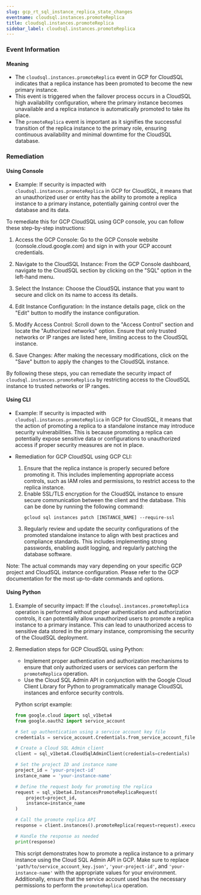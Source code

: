 ```yaml
--- 
slug: gcp_rt_sql_instance_replica_state_changes
eventname: cloudsql.instances.promoteReplica
title: cloudsql.instances.promoteReplica
sidebar_label: cloudsql.instances.promoteReplica
---
```

                       
### Event Information

#### Meaning

- The `cloudsql.instances.promoteReplica` event in GCP for CloudSQL indicates that a replica instance has been promoted to become the new primary instance.
- This event is triggered when the failover process occurs in a CloudSQL high availability configuration, where the primary instance becomes unavailable and a replica instance is automatically promoted to take its place.
- The `promoteReplica` event is important as it signifies the successful transition of the replica instance to the primary role, ensuring continuous availability and minimal downtime for the CloudSQL database.

### Remediation

#### Using Console

- Example: If security is impacted with `cloudsql.instances.promoteReplica` in GCP for CloudSQL, it means that an unauthorized user or entity has the ability to promote a replica instance to a primary instance, potentially gaining control over the database and its data.

To remediate this for GCP CloudSQL using GCP console, you can follow these step-by-step instructions:

1. Access the GCP Console: Go to the GCP Console website (console.cloud.google.com) and sign in with your GCP account credentials.

2. Navigate to the CloudSQL Instance: From the GCP Console dashboard, navigate to the CloudSQL section by clicking on the "SQL" option in the left-hand menu.

3. Select the Instance: Choose the CloudSQL instance that you want to secure and click on its name to access its details.

4. Edit Instance Configuration: In the instance details page, click on the "Edit" button to modify the instance configuration.

5. Modify Access Control: Scroll down to the "Access Control" section and locate the "Authorized networks" option. Ensure that only trusted networks or IP ranges are listed here, limiting access to the CloudSQL instance.

6. Save Changes: After making the necessary modifications, click on the "Save" button to apply the changes to the CloudSQL instance.

By following these steps, you can remediate the security impact of `cloudsql.instances.promoteReplica` by restricting access to the CloudSQL instance to trusted networks or IP ranges.

#### Using CLI

- Example: If security is impacted with `cloudsql.instances.promoteReplica` in GCP for CloudSQL, it means that the action of promoting a replica to a standalone instance may introduce security vulnerabilities. This is because promoting a replica can potentially expose sensitive data or configurations to unauthorized access if proper security measures are not in place.

- Remediation for GCP CloudSQL using GCP CLI:
  1. Ensure that the replica instance is properly secured before promoting it. This includes implementing appropriate access controls, such as IAM roles and permissions, to restrict access to the replica instance.
  2. Enable SSL/TLS encryption for the CloudSQL instance to ensure secure communication between the client and the database. This can be done by running the following command:
     ```
     gcloud sql instances patch [INSTANCE_NAME] --require-ssl
     ```
  3. Regularly review and update the security configurations of the promoted standalone instance to align with best practices and compliance standards. This includes implementing strong passwords, enabling audit logging, and regularly patching the database software.

Note: The actual commands may vary depending on your specific GCP project and CloudSQL instance configuration. Please refer to the GCP documentation for the most up-to-date commands and options.

#### Using Python

1. Example of security impact: If the `cloudsql.instances.promoteReplica` operation is performed without proper authentication and authorization controls, it can potentially allow unauthorized users to promote a replica instance to a primary instance. This can lead to unauthorized access to sensitive data stored in the primary instance, compromising the security of the CloudSQL deployment.

2. Remediation steps for GCP CloudSQL using Python:
   - Implement proper authentication and authorization mechanisms to ensure that only authorized users or services can perform the `promoteReplica` operation.
   - Use the Cloud SQL Admin API in conjunction with the Google Cloud Client Library for Python to programmatically manage CloudSQL instances and enforce security controls.

   Python script example:
   ```python
   from google.cloud import sql_v1beta4
   from google.oauth2 import service_account

   # Set up authentication using a service account key file
   credentials = service_account.Credentials.from_service_account_file('path/to/service_account_key.json')

   # Create a Cloud SQL Admin client
   client = sql_v1beta4.CloudSqlAdminClient(credentials=credentials)

   # Set the project ID and instance name
   project_id = 'your-project-id'
   instance_name = 'your-instance-name'

   # Define the request body for promoting the replica
   request = sql_v1beta4.InstancesPromoteReplicaRequest(
       project=project_id,
       instance=instance_name
   )

   # Call the promote replica API
   response = client.instances().promoteReplica(request=request).execute()

   # Handle the response as needed
   print(response)
   ```
   This script demonstrates how to promote a replica instance to a primary instance using the Cloud SQL Admin API in GCP. Make sure to replace `'path/to/service_account_key.json'`, `'your-project-id'`, and `'your-instance-name'` with the appropriate values for your environment. Additionally, ensure that the service account used has the necessary permissions to perform the `promoteReplica` operation.


 